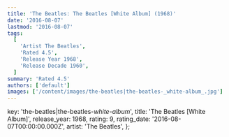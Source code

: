 ```yaml
---
title: 'The Beatles: The Beatles [White Album] (1968)'
date: '2016-08-07'
lastmod: '2016-08-07'
tags:
  [
    'Artist The Beatles',
    'Rated 4.5',
    'Release Year 1968',
    'Release Decade 1960',
  ]
summary: 'Rated 4.5'
authors: ['default']
images: ['/content/images/the-beatles|the-beatles-_white-album_.jpg']
---
```


  key: 'the-beatles|the-beatles-_white-album_',
  title: 'The Beatles [White Album]',
  release_year: 1968,
  rating: 9,
  rating_date: '2016-08-07T00:00:00.000Z',
  artist: 'The Beatles',
};

<MusicRating data={data} />
